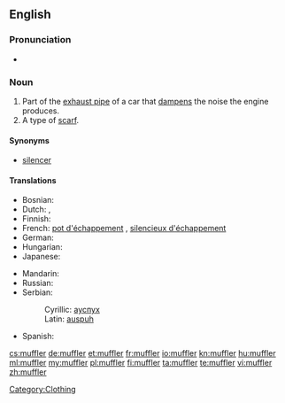 ==English==

===Pronunciation===
* {{audio|en-us-muffler.ogg|Audio (US)}}

===Noun===
{{en-noun}}

# Part of the [[exhaust pipe]] of a car that [[dampen]]s the noise the engine produces.
# A type of [[scarf]].

====Synonyms====
* [[silencer]]

====Translations====
{{trans-top|part of exhaust pipe}}
* Bosnian: {{t-|bs|auspuh|m}}
* Dutch: {{t+|nl|knalpot|m}}, {{t|nl|demper|m}}
* Finnish: {{t-|fi|äänenvaimennin}}
* French: [[pot d'échappement]] {{m}}, [[silencieux d'échappement]] {{m}}
* German: {{t+|de|Schalldämpfer|m}}
* Hungarian: {{t+|hu|hangtompító}}
* Japanese: {{t-|ja|マフラー|tr=mafurā}}
{{trans-mid}}
* Mandarin: {{t|cmn|消音器|tr=chinese|sc=Hani}}
* Russian: {{t|ru|глушитель|m|sc=Cyrl|tr=glušítel'}}
* Serbian:
*: Cyrillic: [[ауспух]] {{m}}
*: Latin: [[auspuh]] {{m}}
* Spanish: {{t-|es|silenciador|m}}
{{trans-bottom}}

{{trans-see|scarf}}

[[Category:Clothing]]

[[cs:muffler]]
[[de:muffler]]
[[et:muffler]]
[[fr:muffler]]
[[io:muffler]]
[[kn:muffler]]
[[hu:muffler]]
[[ml:muffler]]
[[my:muffler]]
[[pl:muffler]]
[[fi:muffler]]
[[ta:muffler]]
[[te:muffler]]
[[vi:muffler]]
[[zh:muffler]]